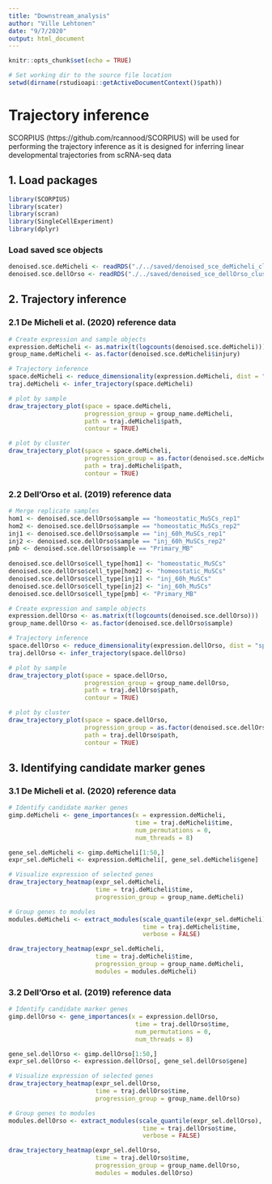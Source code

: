 ```yaml
---
title: "Downstream_analysis"
author: "Ville Lehtonen"
date: "9/7/2020"
output: html_document
---
```


```r
knitr::opts_chunk$set(echo = TRUE)

# Set working dir to the source file location
setwd(dirname(rstudioapi::getActiveDocumentContext()$path))
```
# Trajectory inference
SCORPIUS (https://github.com/rcannood/SCORPIUS) will be used for performing the trajectory inference as it is designed for inferring linear developmental trajectories from scRNA-seq data

## 1. Load packages
```r
library(SCORPIUS)
library(scater)
library(scran)
library(SingleCellExperiment)
library(dplyr)
```

### Load saved sce objects
```r
denoised.sce.deMicheli <- readRDS("./../saved/denoised_sce_deMicheli_clust")
denoised.sce.dellOrso <- readRDS("./../saved/denoised_sce_dellOrso_clust")
```


## 2. Trajectory inference
### 2.1 De Micheli et al. (2020) reference data
```r
# Create expression and sample objects
expression.deMicheli <- as.matrix(t(logcounts(denoised.sce.deMicheli)))
group_name.deMicheli <- as.factor(denoised.sce.deMicheli$injury)

# Trajectory inference
space.deMicheli <- reduce_dimensionality(expression.deMicheli, dist = "spearman")
traj.deMicheli <- infer_trajectory(space.deMicheli)

# plot by sample
draw_trajectory_plot(space = space.deMicheli, 
                     progression_group = group_name.deMicheli,
                     path = traj.deMicheli$path,
                     contour = TRUE)

# plot by cluster
draw_trajectory_plot(space = space.deMicheli, 
                     progression_group = as.factor(denoised.sce.deMicheli$cluster),
                     path = traj.deMicheli$path,
                     contour = TRUE)
```


### 2.2 Dell'Orso et al. (2019) reference data
```r
# Merge replicate samples
hom1 <- denoised.sce.dellOrso$sample == "homeostatic_MuSCs_rep1"
hom2 <- denoised.sce.dellOrso$sample == "homeostatic_MuSCs_rep2"
inj1 <- denoised.sce.dellOrso$sample == "inj_60h_MuSCs_rep1"
inj2 <- denoised.sce.dellOrso$sample == "inj_60h_MuSCs_rep2"
pmb <- denoised.sce.dellOrso$sample == "Primary_MB"
  
denoised.sce.dellOrso$cell_type[hom1] <- "homeostatic_MuSCs" 
denoised.sce.dellOrso$cell_type[hom2] <- "homeostatic_MuSCs" 
denoised.sce.dellOrso$cell_type[inj1] <- "inj_60h_MuSCs" 
denoised.sce.dellOrso$cell_type[inj2] <- "inj_60h_MuSCs" 
denoised.sce.dellOrso$cell_type[pmb] <- "Primary_MB"

# Create expression and sample objects
expression.dellOrso <- as.matrix(t(logcounts(denoised.sce.dellOrso)))
group_name.dellOrso <- as.factor(denoised.sce.dellOrso$sample)

# Trajectory inference
space.dellOrso <- reduce_dimensionality(expression.dellOrso, dist = "spearman")
traj.dellOrso <- infer_trajectory(space.dellOrso)

# plot by sample
draw_trajectory_plot(space = space.dellOrso, 
                     progression_group = group_name.dellOrso,
                     path = traj.dellOrso$path,
                     contour = TRUE)

# plot by cluster
draw_trajectory_plot(space = space.dellOrso, 
                     progression_group = as.factor(denoised.sce.dellOrso$cluster),
                     path = traj.dellOrso$path,
                     contour = TRUE)
```


## 3. Identifying candidate marker genes

### 3.1 De Micheli et al. (2020) reference data
```r
# Identify candidate marker genes
gimp.deMicheli <- gene_importances(x = expression.deMicheli,
                                   time = traj.deMicheli$time,
                                   num_permutations = 0,
                                   num_threads = 8)

gene_sel.deMicheli <- gimp.deMicheli[1:50,]
expr_sel.deMicheli <- expression.deMicheli[, gene_sel.deMicheli$gene]

# Visualize expression of selected genes
draw_trajectory_heatmap(expr_sel.deMicheli, 
                        time = traj.deMicheli$time,
                        progression_group = group_name.deMicheli)

# Group genes to modules
modules.deMicheli <- extract_modules(scale_quantile(expr_sel.deMicheli),
                                     time = traj.deMicheli$time,
                                     verbose = FALSE)

draw_trajectory_heatmap(expr_sel.deMicheli, 
                        time = traj.deMicheli$time,
                        progression_group = group_name.deMicheli,
                        modules = modules.deMicheli)
```


### 3.2 Dell'Orso et al. (2019) reference data
```r
# Identify candidate marker genes
gimp.dellOrso <- gene_importances(x = expression.dellOrso,
                                   time = traj.dellOrso$time,
                                   num_permutations = 0,
                                   num_threads = 8)

gene_sel.dellOrso <- gimp.dellOrso[1:50,]
expr_sel.dellOrso <- expression.dellOrso[, gene_sel.dellOrso$gene]

# Visualize expression of selected genes
draw_trajectory_heatmap(expr_sel.dellOrso, 
                        time = traj.dellOrso$time,
                        progression_group = group_name.dellOrso)

# Group genes to modules
modules.dellOrso <- extract_modules(scale_quantile(expr_sel.dellOrso),
                                     time = traj.dellOrso$time,
                                     verbose = FALSE)

draw_trajectory_heatmap(expr_sel.dellOrso, 
                        time = traj.dellOrso$time,
                        progression_group = group_name.dellOrso,
                        modules = modules.dellOrso)
```


